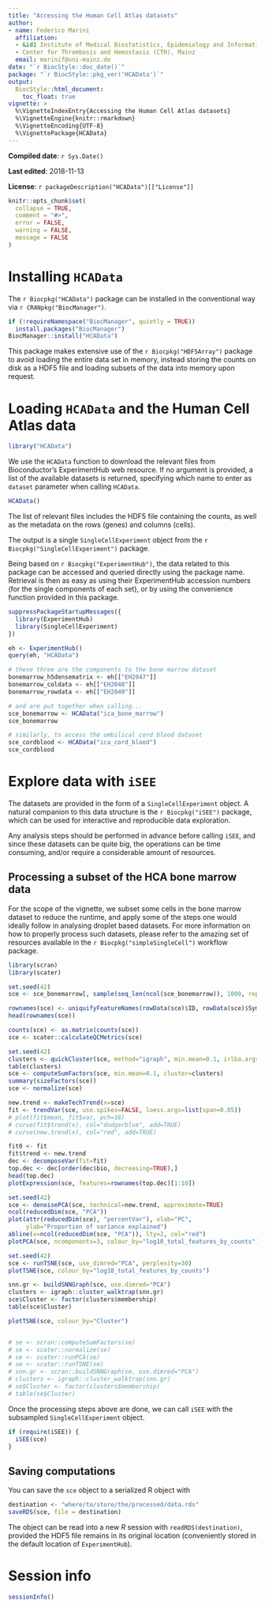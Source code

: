 ```yaml
---
title: "Accessing the Human Cell Atlas datasets"
author:
- name: Federico Marini
  affiliation: 
  - &id1 Institute of Medical Biostatistics, Epidemiology and Informatics (IMBEI), Mainz
  - Center for Thrombosis and Hemostasis (CTH), Mainz
  email: marinif@uni-mainz.de
date: "`r BiocStyle::doc_date()`"
package: "`r BiocStyle::pkg_ver('HCAData')`"
output: 
  BiocStyle::html_document:
    toc_float: true
vignette: >
  %\VignetteIndexEntry{Accessing the Human Cell Atlas datasets}
  %\VignetteEngine{knitr::rmarkdown}
  %\VignetteEncoding{UTF-8}
  %\VignettePackage{HCAData}
---
```


**Compiled date**: `r Sys.Date()`

**Last edited**: 2018-11-13

**License**: `r packageDescription("HCAData")[["License"]]`

```r
knitr::opts_chunk$set(
  collapse = TRUE,
  comment = "#>",
  error = FALSE,
  warning = FALSE,
  message = FALSE
)
```

# Installing `HCAData`

The `r Biocpkg("HCAData")` package can be installed in the conventional way via `r CRANpkg("BiocManager")`.

```r
if (!requireNamespace("BiocManager", quietly = TRUE))
  install.packages("BiocManager")
BiocManager::install("HCAData")
```

This package makes extensive use of the `r Biocpkg("HDF5Array")` package to avoid loading the entire data set in memory, instead storing the counts on disk as a HDF5 file and loading subsets of the data into memory upon request.

# Loading `HCAData` and the Human Cell Atlas data

```r
library("HCAData")
```

We use the `HCAData` function to download the relevant files from Bioconductor's ExperimentHub web resource. 
If no argument is provided, a list of the available datasets is returned, specifying which name to enter as `dataset` parameter when calling `HCAData`.

```r
HCAData()
```

The list of relevant files includes the HDF5 file containing the counts, as well as the metadata on the rows (genes) and columns (cells). 

The output is a single `SingleCellExperiment` object from the `r Biocpkg("SingleCellExperiment")` package. 

Being based on `r Biocpkg("ExperimentHub")`, the data related to this package can be accessed and queried directly using the package name. 
Retrieval is then as easy as using their ExperimentHub accession numbers (for the single components of each set), or by using the convenience function provided in this package.

```r
suppressPackageStartupMessages({
  library(ExperimentHub)
  library(SingleCellExperiment)
})

eh <- ExperimentHub()
query(eh, "HCAData")

# these three are the components to the bone marrow dataset
bonemarrow_h5densematrix <- eh[["EH2047"]]
bonemarrow_coldata <- eh[["EH2048"]]
bonemarrow_rowdata <- eh[["EH2049"]]

# and are put together when calling...
sce_bonemarrow <- HCAData("ica_bone_marrow")
sce_bonemarrow

# similarly, to access the umbilical cord blood dataset
sce_cordblood <- HCAData("ica_cord_blood")
sce_cordblood
```

# Explore data with `iSEE`

The datasets are provided in the form of a `SingleCellExperiment` object. 
A natural companion to this data structure is the `r Biocpkg("iSEE")` package, which can be used for interactive and reproducible data exploration.

Any analysis steps should be performed in advance before calling `iSEE`, and since these datasets can be quite big, the operations can be time consuming, and/or require a considerable amount of resources.

## Processing a subset of the HCA bone marrow data

For the scope of the vignette, we subset some cells in the bone marrow dataset to reduce the runtime, and apply some of the steps one would ideally follow in analysing droplet based datasets.
For more information on how to properly process such datasets, please refer to the amazing set of resources available in the `r Biocpkg("simpleSingleCell")` workflow package.

```r
library(scran)
library(scater)

set.seed(42)
sce <- sce_bonemarrow[, sample(seq_len(ncol(sce_bonemarrow)), 1000, replace = FALSE)]

rownames(sce) <- uniquifyFeatureNames(rowData(sce)$ID, rowData(sce)$Symbol)
head(rownames(sce))

counts(sce) <- as.matrix(counts(sce))
sce <- scater::calculateQCMetrics(sce)

set.seed(42)
clusters <- quickCluster(sce, method="igraph", min.mean=0.1, irlba.args=list(maxit=1000))
table(clusters)
sce <- computeSumFactors(sce, min.mean=0.1, cluster=clusters)
summary(sizeFactors(sce))
sce <- normalize(sce)

new.trend <- makeTechTrend(x=sce)
fit <- trendVar(sce, use.spikes=FALSE, loess.args=list(span=0.05))
# plot(fit$mean, fit$var, pch=16)
# curve(fit$trend(x), col="dodgerblue", add=TRUE)
# curve(new.trend(x), col="red", add=TRUE)

fit0 <- fit
fit$trend <- new.trend
dec <- decomposeVar(fit=fit)
top.dec <- dec[order(dec$bio, decreasing=TRUE),] 
head(top.dec)
plotExpression(sce, features=rownames(top.dec)[1:10])

set.seed(42)
sce <- denoisePCA(sce, technical=new.trend, approximate=TRUE)
ncol(reducedDim(sce, "PCA"))
plot(attr(reducedDim(sce), "percentVar"), xlab="PC",
     ylab="Proportion of variance explained")
abline(v=ncol(reducedDim(sce, "PCA")), lty=2, col="red")
plotPCA(sce, ncomponents=3, colour_by="log10_total_features_by_counts")

set.seed(42)
sce <- runTSNE(sce, use_dimred="PCA", perplexity=30)
plotTSNE(sce, colour_by="log10_total_features_by_counts")

snn.gr <- buildSNNGraph(sce, use.dimred="PCA")
clusters <- igraph::cluster_walktrap(snn.gr)
sce$Cluster <- factor(clusters$membership)
table(sce$Cluster)

plotTSNE(sce, colour_by="Cluster")


# se <- scran::computeSumFactors(se)
# se <- scater::normalize(se)
# se <- scater::runPCA(se)
# se <- scater::runTSNE(se)
# snn.gr <- scran::buildSNNGraph(se, use.dimred="PCA")
# clusters <- igraph::cluster_walktrap(snn.gr)
# se$Cluster <- factor(clusters$membership)
# table(se$Cluster)
```

Once the processing steps above are done, we can call `iSEE` with the subsampled `SingleCellExperiment` object. 

```r
if (require(iSEE)) {
  iSEE(sce)
}
```

## Saving computations

You can save the `sce` object to a serialized R object with 

```r
destination <- "where/to/store/the/processed/data.rds"
saveRDS(sce, file = destination)
```

The object can be read into a new _R_ session with `readRDS(destination)`, provided the HDF5 file remains in its original location (conveniently stored in the default location of `ExperimentHub`).

# Session info

```r
sessionInfo()
```
